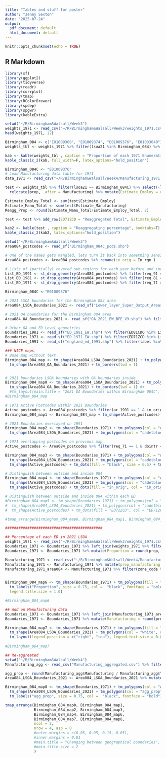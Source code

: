 ---
title: "Tables and stuff for poster"
author: "Jenny Sexton"
date: "2025-07-24"
output:
  pdf_document: default
  html_document: default
---

```{r setup, include=FALSE}
knitr::opts_chunk$set(echo = TRUE)
```

## R Markdown

```{r packages}
library(sf)
library(ggplot2)
library(tidyverse)
library(readr)
library(corrplot)
library(tmap)
library(RColorBrewer)
library(spdep)
library(spgwr)
library(kableExtra)
```

```{r terrible_table}

setwd("~/R/Birmingham&Walsall/Week3") 
weights_1971 <- read_csv("~/R/Birmingham&Walsall/Week3/weights_1971.csv") %>% rename(prop = prop_ED)
head(weights_1971, 12) 
```

```{r bad table}
Birmingham_084 <- c("E01009366", "E01009374", "E01009376", "E01033648")
weights_tbl <- weights_1971 %>% filter(lsoa21 %in% Birmingham_084) %>% arrange(lsoa21)

kab <- kable(weights_tbl , caption = "Proportion of each 1971 Enumeration District inside each 2021 LSOA", booktabs=T)
kable_classic_2(kab, full_width=F, latex_options="hold_position")
```

```{r best_table}
Birmingham_084C <- "E01009376"
# Load Manufacturing data table for 1971
data_1971 <- read_csv("~/R/Birmingham&Walsall/Week4/Manufacturing_1971.csv") %>% select(zone_code, Total_employed, Manufacturing)

test <- weights_tbl %>% filter(lsoa21 == Birmingham_084C) %>% select(-lsoa21) %>% left_join(data_1971, by = c("ED71ZCD" = "zone_code")) %>%
  relocate(prop, .after = Manufacturing) %>% mutate(Estimate_Employ = round(Total_employed * prop, 2), Estimate_Manufacturing = round(Manufacturing * prop, 2))

Estimate_Employ_Total <- sum(test$Estimate_Employ)
Estimate_Manu_Total <- sum(test$Estimate_Manufacturing)
Reagg_Prop <- round(Estimate_Manu_Total/Estimate_Employ_Total, 2)

test <- test %>% add_row(ED71ZCD = "Reaggregated Total", Estimate_Employ = Estimate_Employ_Total, Estimate_Manufacturing = Estimate_Manu_Total)

kab2 <- kable(test , caption = "Reaggregating percentage", booktabs=T)
kable_classic_2(kab2, latex_options="hold_position")
```







```{r make_maps, echo = FALSE, warning = FALSE}
setwd("~/R/Birmingham&Walsall/Week3") 
Area084_postcodes <- read_sf("Birmingham_084C_pcds.shp") 

# One of the names gets mangled, lets turn it back into something sensible!
Area084_postcodes <- Area084_postcodes %>% rename(in_orig = In_rgn_) 

# Lists of (partially) covered sub-regions for each year before and including 1991
List_ED_1991 <- st_drop_geometry(Area084_postcodes) %>% filter(req_91 == 1) %>% select(ED91CD) %>% distinct() %>% pull()
List_ED_1981 <- st_drop_geometry(Area084_postcodes) %>% filter(req_81 == 1) %>% select(ED81CDO) %>% distinct() %>% pull()
List_ED_1971 <- st_drop_geometry(Area084_postcodes) %>% filter(req_71 == 1) %>% select(ED71ZCD) %>% distinct() %>% pull()

Birmingham_084C <-"E01009376"

# 2021 LSOA boundaries for the Birmingham 084 area
Area084_LSOA_Boundaries_2021 <- read_sf("Lower_layer_Super_Output_Areas_(December_2021)_Boundaries_EW_BFC_(V10).shp") %>% filter(str_detect(LSOA21NM, "Birmingham 084C"))

# 2021 OA boundaries for the Birmingham 084 area
Area084_OA_Boundaries_2021 <- read_sf("OA_2021_EW_BFE_V9.shp") %>% filter(str_detect(LSOA21NM, "Birmingham 084C"))

# Other OA and ED Level geometries
Boundaries_1981 <- read_sf("ED_1981_EW.shp") %>% filter(ED81CDO %in% List_ED_1981) %>% mutate(ED81CDO = as.factor(ED81CDO))
Boundaries_1971 <- read_sf("ED_1971_EW.shp") %>% filter(ED71ZCD %in% List_ED_1971) %>% mutate(ED71ZCD = as.factor(ED71ZCD))
Boundaries_1991 <- read_sf("england_ed_1991.shp") %>% filter(label %in% List_ED_1991) %>% rename(ED91CD = label) %>% mutate(ED91CD = as.factor(ED91CD))

### NICE maps
# Base map without text
Birmingham_084_map <- tm_shape(Area084_LSOA_Boundaries_2021) + tm_polygons(col = "cadetblue1", alpha = 0.5, border.col = "black", lwd = 2) + 
  tm_shape(Area084_OA_Boundaries_2021) + tm_borders(lwd = 1) 


# 2021 boundaries LSOA boundaries with OA boundaries inside
Birmingham_084_map0 <- tm_shape(Area084_LSOA_Boundaries_2021) + tm_polygons(col = "cadetblue1", alpha = 0.5, border.col = "black", lwd = 2) + 
  tm_shape(Area084_OA_Boundaries_2021) + tm_borders(lwd = 1) #+ 
  #tm_layout(main.title = "2021 OA Boundaries within Birmingham 084C", main.title.size = 1.2, title.position = c("center", "bottom"))
#Birmingham_084_map 

# 1971 Active Postcodes within 2021 Boundaries
Active_postcodes <- Area084_postcodes %>% filter(ac_1991 == 1 & in_orig == 1)
Birmingham_084_map1 <- Birmingham_084_map + tm_shape(Active_postcodes) + tm_dots(size = 0.5) 

# 2021 Boundaries overlayed on 1991 
Birmingham_084_map2 <- tm_shape(Boundaries_1971) + tm_polygons(col = "white", border.col = "black", lwd = 1) + 
  tm_shape(Area084_LSOA_Boundaries_2021) + tm_polygons(col = "cadetblue1", alpha = 0.5, border.col = "black", lwd = 2)

# 1971 overlapping postcodes on previous map
Active_postcodes <- Area084_postcodes %>% filter(req_71 == 1 & dointr == 198001) %>% mutate(in_orig = as.factor(in_orig))

Birmingham_084_map3 <- tm_shape(Boundaries_1971) + tm_polygons(col = "white", border.col = "black", lwd = 1) + 
  tm_shape(Area084_LSOA_Boundaries_2021) + tm_polygons(col = "cadetblue1", alpha = 0.5, border.col = "black", lwd = 2) + 
  tm_shape(Active_postcodes) + tm_dots(fill = "black", size = 0.5) + tm_layout(legend.show = FALSE)

# Distinguish between outside and inside 084
Birmingham_084_map4 <- tm_shape(Boundaries_1971) + tm_polygons(col = "white", border.col = "black", lwd = 1) + 
  tm_shape(Area084_LSOA_Boundaries_2021) + tm_polygons(col = "cadetblue1", alpha = 0.5, border.col = "black", lwd = 2) + 
  tm_shape(Active_postcodes) + tm_dots(fill = "in_orig", col = "in_orig", size = 0.5, palette = "brewer.paired") + tm_layout(legend.show = FALSE)

# Distinguish between outside and inside 084 within each ED
#Birmingham_084_map5 <- tm_shape(Boundaries_1971) + tm_polygons(col = "white", border.col = "black", lwd = 1) + 
#  tm_shape(Area084_LSOA_Boundaries_2021) + tm_polygons(col = "cadetblue1", alpha = 0.25, border.col = "black", lwd = 2) + 
#  tm_shape(Active_postcodes) + tm_dots(fill = "ED71ZCD", col = "ED71ZCD", size = 0.5, palette = "brewer.dark2") + tm_layout(legend.show = FALSE)

#tmap_arrange(Birmingham_084_map0, Birmingham_084_map1, Birmingham_084_map2, Birmingham_084_map3, Birmingham_084_map4, Birmingham_084_map5, ncol = 3) 

############################################

## Percentage of each ED in 2021 LSOA 
weights_1971 <- read_csv("~/R/Birmingham&Walsall/Week3/weights_1971.csv") %>% rename(prop = prop_ED)
Boundaries_1971 <- Boundaries_1971 %>% left_join(weights_1971 %>% filter(lsoa21 == Birmingham_084C)) 
Boundaries_1971 <- Boundaries_1971 %>% mutate(Proportion = round(prop, 2))

Manufacturing_1971 <- read_csv("~/R/Birmingham&Walsall/Week4/Manufacturing_1971.csv")
Manufacturing_1971 <- Manufacturing_1971 %>% mutate(prop_manufacturing = Manufacturing/Total_employed) %>% select(zone_code, prop_manufacturing)
Manufacturing_1971_area084 <- Manufacturing_1971 %>% filter(zone_code %in% List_ED_1971) %>% filter(zone_code != "e39106406034") #remove NaN field


Birmingham_084_map6 <- tm_shape(Boundaries_1971) + tm_polygons(fill = "Proportion", border.col = "black", lwd = 1, palette = "brewer.blues") + 
  tm_labels("Proportion", size = 0.75, col =  "black", fontface = "bold") + tm_layout(legend.position = c("right", "top"), legend.text.size = 0.8,      # Legend text size
  legend.title.size = 1.0)      

#Birmingham_084_map6

## Add on Manufacturing data
Boundaries_1971 <- Boundaries_1971 %>% left_join(Manufacturing_1971_area084, by = c("ED71ZCD" = "zone_code"))
Boundaries_1971 <- Boundaries_1971 %>% mutate(Manufacturing = round(prop_manufacturing, 2))

Birmingham_084_map7 <- tm_shape(Boundaries_1971) + tm_polygons(fill = "Manufacturing", border.col = "black", lwd = 1, palette = "brewer.blues") + 
  tm_shape(Area084_LSOA_Boundaries_2021) + tm_polygons(col = "white", alpha = 0.1, border.col = "black", lwd = 2) + 
  tm_layout(legend.position = c("right", "top"), legend.text.size = 0.8, legend.title.size = 1.0)
   
#Birmingham_084_map7

## Re-aggreated
setwd("~/R/Birmingham&Walsall/Week4") 
Manufacturing_agg <- read_csv("Manufacturing_aggregated.csv") %>% filter(year == 1971 & lsoa21 == Birmingham_084C)

agg_prop <- round(Manufacturing_agg$Manufacturing / Manufacturing_agg$Total_employed, 2)
Area084_LSOA_Boundaries_2021 <- Area084_LSOA_Boundaries_2021 %>% mutate(agg_prop = agg_prop)

Birmingham_084_map8 <- tm_shape(Boundaries_1971) + tm_polygons(col = "white", border.col = "white") + 
  tm_shape(Area084_LSOA_Boundaries_2021) + tm_polygons(col = "agg_prop", border.col = "black", lwd = 2, palette = "brewer.blues") + 
  tm_labels("agg_prop", size = 0.75, col =  "black", fontface = "bold")  + tm_layout(legend.show = FALSE)
```

```{r maps_grid, fig.width=12, fig.height=8, warning = FALSE, message = FALSE}
tmap_arrange(Birmingham_084_map0, Birmingham_084_map1, 
             Birmingham_084_map2, Birmingham_084_map3,
             Birmingham_084_map4, Birmingham_084_map6, 
             Birmingham_084_map7, Birmingham_084_map8, 
             ncol = 2, 
             nrow = 4, asp = 0
             #outer.margins = c(0.05, 0.05, 0.15, 0.05), 
             #inner.margins = 0.01
             #main.title = "Changing between geographical boundaries",
             #main.title.size = 2
             )
```
